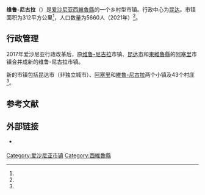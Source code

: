 {{Infobox settlement
| name                    = 维鲁-尼古拉
| native_name             = Viru-Nigula vald
| native_name_lang        = et
| settlement_type         = [[愛沙尼亞行政區劃|市镇]]
| image_skyline           = Viru-Nigula kirik, 21. juuli 2011.jpg
| image_caption           = 维鲁-尼古拉教堂
| image_flag              = Flag of Viru-Nigula Parish.svg
| flag_size               = 105px
| image_shield            = Viru-Nigula valla vapp.svg
| shield_size             = 95px
| image_map               = Eesti Viru-Nigula vald 2017.svg
| map_caption             = 维鲁-尼古拉市镇在爱沙尼亚的位置
| pushpin_map             = 
| pushpin_label_position  = 
| pushpin_map_alt         = 
| pushpin_map_caption     = 
| coordinates             = {{coord|59|26|44|N|26|41|22|E|type:adm2nd_region:EE|display=title;inline}}
| coor_pinpoint           = 
| coordinates_footnotes   = 
| subdivision_type        = [[世界政區索引|国家]]
| subdivision_name        = [[愛沙尼亞|愛沙尼亞]]
| subdivision_type1       = [[愛沙尼亞行政區劃|县]]
| subdivision_name1       = [[西維魯縣|西維魯縣]]
| seat_type               = 行政中心
| seat                    = [[昆達_(愛沙尼亞)|昆達]]
| established_title       = 合并
| established_date        = 2017年10月27日
| government_footnotes    = 
| leader_party            = 
| leader_title            = 
| leader_name             = 
| unit_pref               = Metric
| area_footnotes          = <ref name="haldus"/>
| area_note               = 
| area_water_percent      = 
| area_rank               = 
| area_total_km2          = 312.24
| elevation_footnotes     = 
| elevation_m             = 
| population_as_of        = 2021
| population_footnotes    = <ref name="demog"/>
| population_total        = 5660
| population_density_km2  = auto
| population_note         = 
| timezone1               = 
| utc_offset1             = 
| timezone1_DST           = 
| utc_offset1_DST         = 
| postal_code_type        = 邮政编码
| postal_code             = 
| area_code_type          = 
| area_code               = 
| iso_code                = 
| website                 = {{URL|https://viru-nigula.ee/}}
| footnotes               = 
}}
'''维鲁-尼古拉'''（{{lang-et|Viru-Nigula vald}}）是[[爱沙尼亚|爱沙尼亚]][[西維魯縣|西維魯縣]]的一个乡村型市镇。行政中心为[[昆達_(愛沙尼亞)|昆达]]。市镇面积为312平方公里<ref name="haldus"/>，人口数量为5660人（2021年）<ref name="demog"/>。

== 行政管理 ==
2017年爱沙尼亚行政改革后，原[[維魯-尼古拉鄉|维鲁-尼古拉]]市镇、[[昆達_(愛沙尼亞)|昆达市]]和[[東維魯縣|東維魯縣]]的[[阿塞里鄉|阿塞里]]市镇合并成新的维鲁-尼古拉市镇。

新的市镇包括昆达市（非独立城市）、[[阿塞里|阿塞里]]和[[維魯-尼古拉|維魯-尼古拉]]两个小镇及43个村庄<ref name="Asustus"/>。

== 参考文献 ==
{{Reflist|30em|refs=
<ref name="demog">{{cite web | url = https://www.elvl.ee/elanike-arv | title = Elanike demograafiline jaotus KOV-de kaupa | language = et | publisher = Eesti Linnade ja Valdade Liit | date = 2021-01-06 | accessdate = 2021-03-06}}</ref>

<ref name="haldus">{{cite web | url = https://haldusreform.fin.ee/static/sites/3/2018/02/ulevaade_omavalitsused_2018.xlsx | title = Ühinenud ja kõikide omavalitsuste ülevaade (sh KOV kontaktandmed ja omavalitsusjuhid) | format = Excel | language = et | publisher = haldusreform.fin.ee | date = 2018-03 | accessdate = 2018-06-12}}</ref>

<ref name="Asustus">{{cite web | url = https://www.riigiteataja.ee/aktilisa/1020/2201/8005/Asustusuksuste_nimistu_lisa_30012018.pdf | title = Asustusüksuste nimistu | format = pdf | language = et | publisher = riigiteataja.ee | date = 2018-01-30 | accessdate = 2021-04-09}}</ref>
}}

== 外部链接 ==
{{commonscat|Viru-Nigula Parish|position=left}}
* {{Official site|https://viru-nigula.ee/|维鲁-尼古拉市镇官方网站}} {{et icon}}

{{DEFAULTSORT:Viru-Nigula}}
[[Category:爱沙尼亚市镇|Category:爱沙尼亚市镇]]
[[Category:西維魯縣|Category:西維魯縣]]